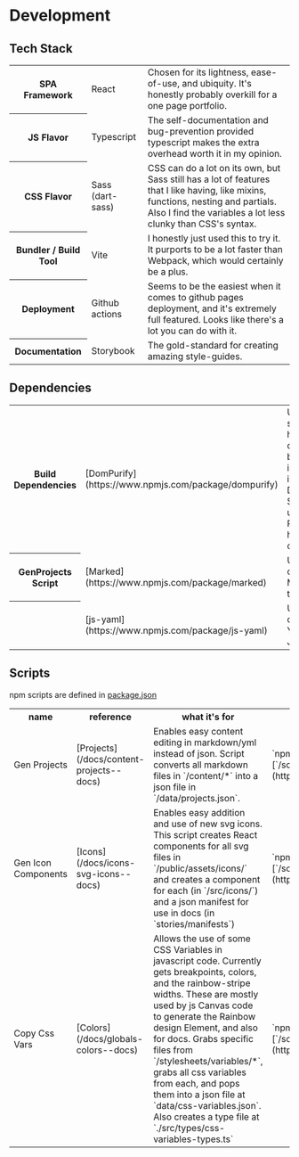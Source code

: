 
<Meta title="about/Development" />

# Development

## Tech Stack

<table>
    <tr>
        <th>SPA Framework</th>
        <td>React</td>
        <td class='sb-align-left'>Chosen for its lightness, ease-of-use, and ubiquity.  It's honestly probably overkill for a one page portfolio.</td>
    </tr>
    <tr>
        <th>JS Flavor</th>
        <td>Typescript</td>
        <td class='sb-align-left'>The self-documentation and bug-prevention provided typescript makes the extra overhead worth it in my opinion.</td>
    </tr>
    <tr>
        <th>CSS Flavor</th>
        <td>Sass (dart-sass)</td>
        <td class='sb-align-left'>CSS can do a lot on its own, but Sass still has a lot of features that I like having, like mixins, functions, nesting and partials.  Also I find the variables a lot less clunky than CSS's syntax.</td>
    </tr>
    <tr>
        <th>Bundler / Build Tool</th>
        <td>Vite</td>
        <td class='sb-align-left'>I honestly just used this to try it.  It purports to be a lot faster than Webpack, which would certainly be a plus.</td>
    </tr>
    <tr>
        <th>Deployment</th>
        <td>Github actions</td>
        <td class='sb-align-left'>Seems to be the easiest when it comes to github pages deployment, and it's extremely full featured.  Looks like there's a lot you can do with it.</td>
    </tr>
    <tr>
        <th>Documentation</th>
        <td>Storybook</td>
        <td class='sb-align-left'>The gold-standard for creating amazing style-guides.</td>
    </tr>
</table>

## Dependencies

<table>
    <tr>
        <th>Build Dependencies</th>
        <td>[DomPurify](https://www.npmjs.com/package/dompurify)</td>
        <td class='sb-align-left'>Used to sanitize html content before injecting it into the DOM.  Specifically used for Projects html content.</td>
    </tr>
    <tr>
        <th>GenProjects Script</th>
        <td>[Marked](https://www.npmjs.com/package/marked)</td>
        <td class='sb-align-left'>Used to convert Markdown to html</td>
    </tr>
    <tr>
        <th></th>
        <td>[js-yaml](https://www.npmjs.com/package/js-yaml)</td>
        <td class='sb-align-left'>Used to convert Yaml to Json</td>
    </tr>
</table>


## Scripts

npm scripts are defined in [package.json](https://github.com/JessicaBarnett/JessicaBarnett.github.io/blob/main/package.json)

<table>
    <tr>
        <th>name</th>
        <th>reference</th>
        <th>what it's for</th>
        <th>where and how</th>
    </tr>
    <tr>
        <td>Gen Projects</td>
        <td>[Projects](/docs/content-projects--docs)</td>
        <td className="sb-align-left">Enables easy content editing in markdown/yml instead of json.  Script converts all markdown files in `/content/*` into a json file in `/data/projects.json`.</td>
        <td className="sb-align-left">
            `npm run genProjects`<br/>
            [`/scripts/genProjects.cjs`](https://github.com/JessicaBarnett/JessicaBarnett.github.io/blob/main/scripts/genProjects.cjs)
        </td>
    </tr>
    <tr>
        <td>Gen Icon Components</td>
        <td>[Icons](/docs/icons-svg-icons--docs)</td>
        <td className="sb-align-left">Enables easy addition and use of new svg icons.  This script creates React components for all svg files in `/public/assets/icons/` and creates a component for each (in `/src/icons/`) and a json manifest for use in docs (in `stories/manifests`)</td>
        <td className="sb-align-left">
            `npm run genIcons`<br/>
            [`/scripts/genIconComponents.cjs`](https://github.com/JessicaBarnett/JessicaBarnett.github.io/blob/main/scripts/genIconComponents.cjs)
        </td>
    </tr>
    <tr>
        <td>Copy Css Vars</td>
        <td>[Colors](/docs/globals-colors--docs)</td>
        <td className="sb-align-left">Allows the use of some CSS Variables in javascript code. Currently gets breakpoints, colors, and the rainbow-stripe widths.  These are mostly used by js Canvas code to generate the Rainbow design Element, and also for docs.  Grabs specific files from `/stylesheets/variables/*`, grabs all css variables from each, and pops them into a json file at `data/css-variables.json`.  Also creates a type file at `./src/types/css-variables-types.ts` </td>
        <td className="sb-align-left">
            `npm run copyCSSVars`<br/>
            [`/scripts/copyCSSVars.cjs`](https://github.com/JessicaBarnett/JessicaBarnett.github.io/blob/main/scripts/copyCSSVars.cjs)
        </td>
    </tr>
</table>
